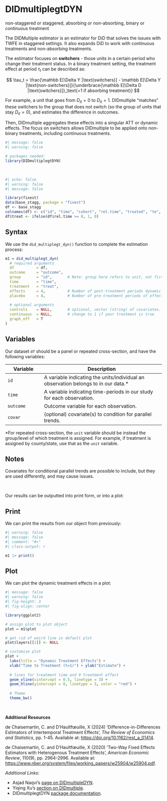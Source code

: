 # DIDmultiplegtDYN {.unnumbered}

::: small
non-staggered or staggered, absorbing or non-absorbing, binary or continuous treatment
:::

The DIDMultiple estimator is an estimator for DiD that solves the issues with TWFE in staggered settings. It also expands DiD to work with continuous treatments and non-absorbing treatments.

The estimator focuses on **switchers** - those units in a certain period who change their treatment status. In a binary treatment setting, the treatment effect at period $\tau_t$ can be described as:

$$
\tau_t = \frac{\mathbb E[\Delta Y |\text{switchers}] - \mathbb E[\Delta Y |\text{non-switchers}]}{\underbrace{\mathbb E[\Delta D |\text{switchers}]}_\text{=1 if absorbing treatment}}
$$

::: small
For example, a unit that goes from $D_{it} = 0$ to $D_{it} = 1$. DIDmultiple "matches" these switchers to the group that does not switch (so the group of units that stay $D_{it} = 0$), and estimates the difference in outcomes.
:::

Then, DIDmultiple aggregates these effects into a singular ATT or dynamic effects. The focus on switchers allows DIDmultiple to be applied onto non-binary treatments, including continuous treatments.

```r
#| message: false
#| warning: false

# packages needed:
library(DIDmultiplegtDYN)
```

<br />

```r
#| echo: false
#| warning: false
#| message: false

library(fixest)
data(base_stagg, package = "fixest")
df <- base_stagg
colnames(df) <- c("id", "time", "cohort", "rel.time", "treated", "te", "covar", "outcome")
df$treat <- ifelse(df$rel.time >= 0, 1, 0)
```

::: panel-tabset
## Syntax

We use the `did_multiplegt_dyn()` function to complete the estimation process:

```r
m1 = did_multiplegt_dyn(
  # required arguments
  df          = df,
  outcome     = "outcome",
  group       = "id",       # Note: group here refers to unit, not first.treat
  time        = "time",
  treatment   = "treat",
  effects     = 4,          # Number of post-treatment periods dynamic effects
  placebo     = 4,          # Number of pre-treatment periods of effects
  
  # optional arguments
  controls    = NULL,       # optional, vector (string) of covariates.
  continuous  = NULL,       # change to 1 if your treatment is true
  graph_off   = T
)
```

## Variables

Our dataset `df` should be a panel or repeated cross-section, and have the following variables:

| Variable  | Description                                                                         |
|-----------------|------------------------------------------------------|
| `id`      | A variable indicating the units/individual an observation belongs to in our data.\* |
| `time`    | A variable indicating time-periods in our study for each observation.               |
| `outcome` | Outcome variable for each observation.                                              |
| `covar`   | (optional) covariate(s) to condition for parallel trends.                           |

::: small
\*For repeated cross-section, the `unit` variable should be instead the group/level of which treatment is assigned. For example, if treatment is assigned by county/state, use that as the `unit` variable.
:::

## Notes

Covariates for conditional parallel trends are possible to include, but they are used differently, and may cause issues.
:::

<br />

Our results can be outputted into print form, or into a plot:

::: panel-tabset
## Print

We can print the results from our object from previously:

```r
#| warning: false
#| message: false
#| comment: "#>"
#| class-output: r

m1 |> print()
```

## Plot

We can plot the dynamic treatment effects in a plot:

```r
#| message: false
#| warning: false
#| fig-height: 3
#| fig-align: center

library(ggplot2)

# assign plot to plot object
plot = m1$plot

# get rid of weird line in default plot
plot$layers[[1]] <- NULL

# customise plot
plot +
  labs(title = "Dynamic Treatment Effects") +
  xlab("Time to Treatment (t=1)") + ylab("Estimate") +
  
  # lines for treatment time and 0 treatment effect
  geom_vline(xintercept = 0.5, linetype = 3) +
  geom_hline(yintercept = 0, linetype = 3, color = "red") +
  
  # Theme
  theme_bw()
```
:::

<br />

**Additional Resources**

de Chaisemartin, C. and D'Haultfœuille, X (2024) 'Difference-in-Differences Estimators of Intertemporal Treatment Effects', *The Review of Economics and Statistics*, pp. 1-45. Available at: <https://doi.org/10.1162/rest_a_01414>.

de Chaisemartin, C. and D'Haultfœuille, X (2020) 'Two-Way Fixed Effects Estimators with Heterogenous Treatment Effects', *American Economic Review*, 110(9), pp. 2964-2996. Available at: <https://www.nber.org/system/files/working_papers/w25904/w25904.pdf>.

*Additional Links*:

-   Asjad Naqvi's [page on DIDmultipleDYN](https://asjadnaqvi.github.io/DiD/docs/code_r/07_did_multiplegt_dyn_r/).
-   Yiqing Xu's [section on DIDmultiple](https://asjadnaqvi.github.io/DiD/docs/code_r/07_did_multiplegt_dyn_r/).
-   DIDmultiplegtDYN [package documentation](https://cran.r-project.org/web/packages/DIDmultiplegtDYN/DIDmultiplegtDYN.pdf).
